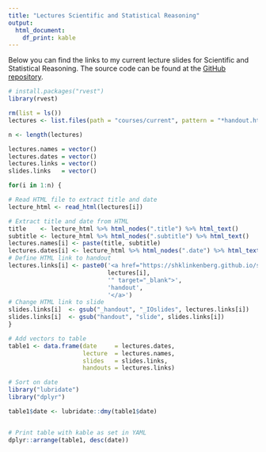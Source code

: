 ```yaml
---
title: "Lectures Scientific and Statistical Reasoning"
output:
  html_document:
    df_print: kable
---
```


Below you can find the links to my current lecture slides for Scientific and Statistical Reasoning. The source code can be found at the [GitHub repository](https://github.com/ShKlinkenberg/statistics-lectures). 

```r
# install.packages("rvest")
library(rvest)

rm(list = ls())
lectures <- list.files(path = "courses/current", pattern = "*handout.html", recursive = T, full.names = TRUE)

n <- length(lectures)

lectures.names = vector()
lectures.dates = vector()
lectures.links = vector()
slides.links   = vector()

for(i in 1:n) {

# Read HTML file to extract title and date
lecture_html <- read_html(lectures[i])

# Extract title and date from HTML
title    <- lecture_html %>% html_nodes(".title") %>% html_text()
subtitle <- lecture_html %>% html_nodes(".subtitle") %>% html_text()
lectures.names[i] <- paste(title, subtitle)
lectures.dates[i] <- lecture_html %>% html_nodes(".date") %>% html_text()
# Define HTML link to handout
lectures.links[i] <- paste0('<a href="https://shklinkenberg.github.io/statistics-lectures/',
                            lectures[i],
                            '" target="_blank">',
                            'handout',
                            '</a>')
# Change HTML link to slide
slides.links[i]  <- gsub("_handout", "_IOslides", lectures.links[i])
slides.links[i]  <- gsub("handout", "slide", slides.links[i])
}

# Add vectors to table
table1 <- data.frame(date     = lectures.dates, 
                     lecture  = lectures.names,
                     slides   = slides.links,
                     handouts = lectures.links)

# Sort on date
library("lubridate")
library("dplyr")

table1$date <- lubridate::dmy(table1$date)


# Print table with kable as set in YAML
dplyr::arrange(table1, desc(date))
```
